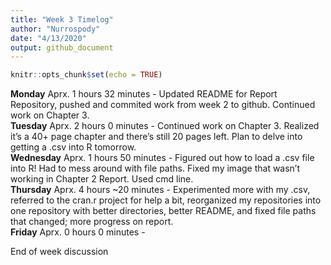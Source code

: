```yaml
---
title: "Week 3 Timelog"
author: "Nurrospody"
date: "4/13/2020"
output: github_document
---
```


```r
knitr::opts_chunk$set(echo = TRUE)
```

**Monday** Aprx. 1 hours 32 minutes - Updated README for Report Repository, pushed and commited work from week 2 to github.  Continued work on Chapter 3.  
**Tuesday** Aprx. 2 hours 0 minutes - Continued work on Chapter 3.  Realized it's a 40+ page chapter and there's still 20 pages left.  Plan to delve into getting a .csv into R tomorrow.  
**Wednesday** Aprx. 1 hours 50 minutes -  Figured out how to load a .csv file into R!  Had to mess around with file paths.  Fixed my image that wasn't working in Chapter 2 Report.  Used cmd line.  
**Thursday** Aprx. 4 hours ~20 minutes - Experimented more with my .csv, referred to the cran.r project for help a bit, reorganized my repositories into one repository with better directories, better README, and fixed file paths that changed; more progress on report.  
**Friday** Aprx. 0 hours 0 minutes -  

End of week discussion
